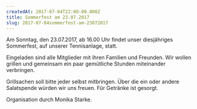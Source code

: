 ```yaml
---
createdAt: 2017-07-04T22:00:00.000Z
title: Sommerfest am 23.07.2017
slug: 2017-07-04sommerfest-am-23072017
---
```


Am Sonntag, den 23.07.2017, ab 16.00 Uhr findet unser diesjähriges Sommerfest, auf unserer Tennisanlage, statt.

Eingeladen sind alle Mitglieder mit ihren Familien und Freunden. Wir wollen grillen und gemeinsam ein paar gemütliche Stunden miteinander verbringen.

Grillsachen soll bitte jeder selbst mitbringen. Über die ein oder andere Salatspende würden wir uns freuen. Für Getränke ist gesorgt.

Organisation durch Monika Starke.
